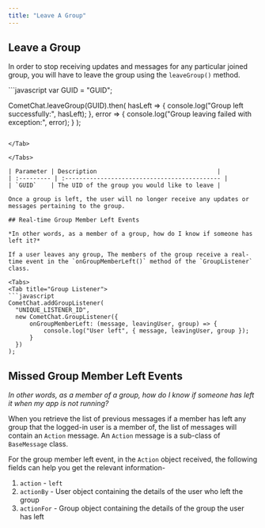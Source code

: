 ```yaml
---
title: "Leave A Group"
---
```




## Leave a Group

In order to stop receiving updates and messages for any particular joined group, you will have to leave the group using the `leaveGroup()` method.

<Tabs>
<Tab title="Leave Group">
```javascript
var GUID = "GUID";

CometChat.leaveGroup(GUID).then(
hasLeft => {
  console.log("Group left successfully:", hasLeft);
}, error => {
  console.log("Group leaving failed with exception:", error);
}
);
```

</Tab>

</Tabs>

| Parameter | Description                                  |
| :--------- | :-------------------------------------------- |
| `GUID`    | The UID of the group you would like to leave |

Once a group is left, the user will no longer receive any updates or messages pertaining to the group.

## Real-time Group Member Left Events

*In other words, as a member of a group, how do I know if someone has left it?*

If a user leaves any group, The members of the group receive a real-time event in the `onGroupMemberLeft()` method of the `GroupListener` class.

<Tabs>
<Tab title="Group Listener">
```javascript
CometChat.addGroupListener(
  "UNIQUE_LISTENER_ID",
  new CometChat.GroupListener({
      onGroupMemberLeft: (message, leavingUser, group) => {
          console.log("User left", { message, leavingUser, group });
      }
  })
);
```

</Tab>

</Tabs>

## Missed Group Member Left Events

*In other words, as a member of a group, how do I know if someone has left it when my app is not running?*

When you retrieve the list of previous messages if a member has left any group that the logged-in user is a member of, the list of messages will contain an `Action` message. An `Action` message is a sub-class of `BaseMessage` class.

For the group member left event, in the `Action` object received, the following fields can help you get the relevant information-

1. `action` - `left`
2. `actionBy` - User object containing the details of the user who left the group
3. `actionFor` - Group object containing the details of the group the user has left
